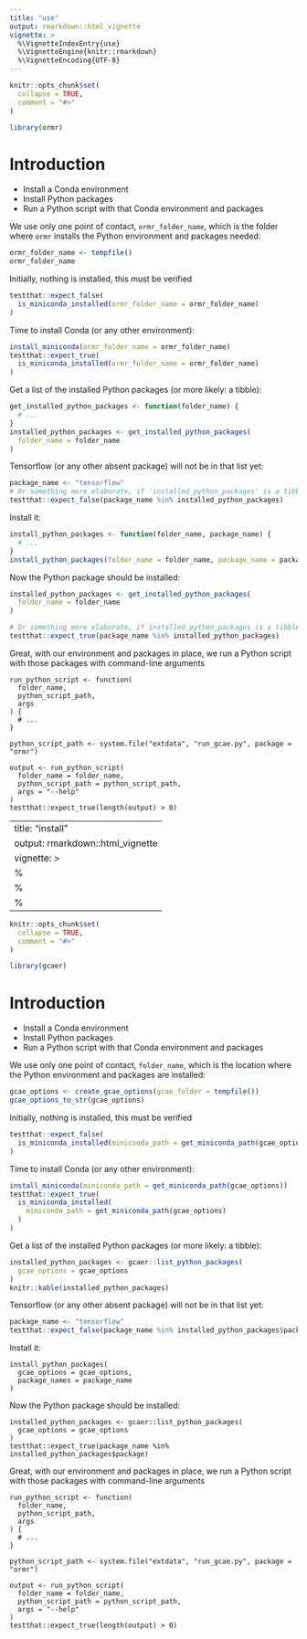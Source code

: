 ```yaml
---
title: "use"
output: rmarkdown::html_vignette
vignette: >
  %\VignetteIndexEntry{use}
  %\VignetteEngine{knitr::rmarkdown}
  %\VignetteEncoding{UTF-8}
---
```


```r
knitr::opts_chunk$set(
  collapse = TRUE,
  comment = "#>"
)
```

```r
library(ormr)
```

# Introduction

 * Install a Conda environment
 * Install Python packages
 * Run a Python script with that Conda environment and packages

We use only one point of contact, `ormr_folder_name`,
which is the folder where `ormr` installs the Python environment and packages
needed:

```r
ormr_folder_name <- tempfile()
ormr_folder_name
```

Initially, nothing is installed, this must be verified

```r
testthat::expect_false(
  is_miniconda_installed(ormr_folder_name = ormr_folder_name)
)
```

Time to install Conda (or any other environment):

```r
install_miniconda(ormr_folder_name = ormr_folder_name)
testthat::expect_true(
  is_miniconda_installed(ormr_folder_name = ormr_folder_name)
)
```

Get a list of the installed Python packages
(or more likely: a tibble):

```r
get_installed_python_packages <- function(folder_name) {
  # ...
}
installed_python_packages <- get_installed_python_packages(
  folder_name = folder_name
)
```

Tensorflow (or any other absent package) will not be in that list yet:

```r
package_name <- "tensorflow"
# Or something more elaborate, if 'installed_python_packages' is a tibble
testthat::expect_false(package_name %in% installed_python_packages) 
```


Install it:

```r
install_python_packages <- function(folder_name, package_name) {
  # ...
}
install_python_packages(folder_name = folder_name, package_name = package_name)
```

Now the Python package should be installed:

```r
installed_python_packages <- get_installed_python_packages(
  folder_name = folder_name
)

# Or something more elaborate, if installed_python_packages is a tibble
testthat::expect_true(package_name %in% installed_python_packages) 
```

Great, with our environment and packages in place,
we run a Python script with those packages with command-line arguments

```
run_python_script <- function(
  folder_name,
  python_script_path,
  args
) {
  # ...
}

python_script_path <- system.file("extdata", "run_gcae.py", package = "ormr")

output <- run_python_script(
  folder_name = folder_name,
  python_script_path = python_script_path,
  args = "--help"
)
testthat::expect_true(length(output) > 0)
```




---
title: "install"
output: rmarkdown::html_vignette
vignette: >
  %\VignetteIndexEntry{install}
  %\VignetteEngine{knitr::rmarkdown}
  %\VignetteEncoding{UTF-8}
---

```r
knitr::opts_chunk$set(
  collapse = TRUE,
  comment = "#>"
)
```

```r
library(gcaer)
```

# Introduction

 * Install a Conda environment
 * Install Python packages
 * Run a Python script with that Conda environment and packages

We use only one point of contact, `folder_name`,
which is the location where the Python environment and packages
are installed:

```r
gcae_options <- create_gcae_options(gcae_folder = tempfile())
gcae_options_to_str(gcae_options)
```

Initially, nothing is installed, this must be verified

```r
testthat::expect_false(
  is_miniconda_installed(miniconda_path = get_miniconda_path(gcae_options))
)
```

Time to install Conda (or any other environment):

```r
install_miniconda(miniconda_path = get_miniconda_path(gcae_options))
testthat::expect_true(
  is_miniconda_installed(
    miniconda_path = get_miniconda_path(gcae_options)
  )
)
```

Get a list of the installed Python packages
(or more likely: a tibble):

```r
installed_python_packages <- gcaer::list_python_packages(
  gcae_options = gcae_options
)
knitr::kable(installed_python_packages)
```

Tensorflow (or any other absent package) will not be in that list yet:

```r
package_name <- "tensorflow"
testthat::expect_false(package_name %in% installed_python_packages$package) 
```


Install it:

```
install_python_packages(
  gcae_options = gcae_options,
  package_names = package_name
)
```

Now the Python package should be installed:

```
installed_python_packages <- gcaer::list_python_packages(
  gcae_options = gcae_options
)
testthat::expect_true(package_name %in% installed_python_packages$package) 
```

Great, with our environment and packages in place,
we run a Python script with those packages with command-line arguments

```
run_python_script <- function(
  folder_name,
  python_script_path,
  args
) {
  # ...
}

python_script_path <- system.file("extdata", "run_gcae.py", package = "ormr")

output <- run_python_script(
  folder_name = folder_name,
  python_script_path = python_script_path,
  args = "--help"
)
testthat::expect_true(length(output) > 0)
```
